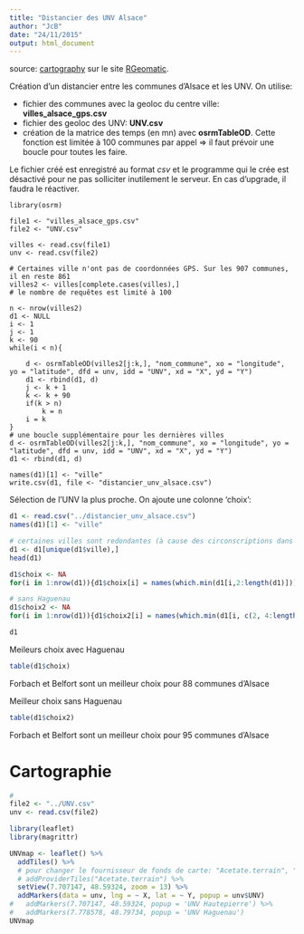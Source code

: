 ```yaml
---
title: "Distancier des UNV Alsace"
author: "JcB"
date: "24/11/2015"
output: html_document
---
```


source: [cartography](https://elementr.hypotheses.org/284) sur le site [RGeomatic](http://rgeomatic.hypotheses.org/659).

Création d'un distancier entre les communes d'Alsace et les UNV. On utilise:

- fichier des communes avec la geoloc du centre ville: __villes_alsace_gps.csv__
- fichier des geoloc des UNV: __UNV.csv__
- création de la matrice des temps (en mn) avec __osrmTableOD__. Cette fonction est limitée à 100 communes par appel => il faut prévoir une boucle pour toutes les faire.

Le fichier créé est enregistré au format _csv_ et le programme qui le crée est désactivé pour ne pas solliciter inutilement le serveur. En cas d'upgrade, il faudra le réactiver.

```{}
library(osrm)

file1 <- "villes_alsace_gps.csv"
file2 <- "UNV.csv"

villes <- read.csv(file1)
unv <- read.csv(file2)

# Certaines ville n'ont pas de coordonnées GPS. Sur les 907 communes, il en reste 861
villes2 <- villes[complete.cases(villes),]
# le nombre de requêtes est limité à 100

n <- nrow(villes2)
d1 <- NULL
i <- 1
j <- 1
k <- 90
while(i < n){
    
    d <- osrmTableOD(villes2[j:k,], "nom_commune", xo = "longitude", yo = "latitude", dfd = unv, idd = "UNV", xd = "X", yd = "Y")
    d1 <- rbind(d1, d)
    j <- k + 1
    k <- k + 90
    if(k > n)
        k = n
    i = k
}
# une boucle supplémentaire pour les dernières villes
d <- osrmTableOD(villes2[j:k,], "nom_commune", xo = "longitude", yo = "latitude", dfd = unv, idd = "UNV", xd = "X", yd = "Y")
d1 <- rbind(d1, d)

names(d1)[1] <- "ville"
write.csv(d1, file <- "distancier_unv_alsace.csv")

```

Sélection de l'UNV la plus proche. On ajoute une colonne 'choix':
```r
d1 <- read.csv("../distancier_unv_alsace.csv")
names(d1)[1] <- "ville"

# certaines villes sont redondantes (à cause des circonscriptions dans ville2)
d1 <- d1[unique(d1$ville),]
head(d1)

d1$choix <- NA
for(i in 1:nrow(d1)){d1$choix[i] = names(which.min(d1[i,2:length(d1)]))}

# sans Haguenau
d1$choix2 <- NA
for(i in 1:nrow(d1)){d1$choix2[i] = names(which.min(d1[i, c(2, 4:length(d1))]))}

d1
```

Meileurs choix avec Haguenau
```r
table(d1$choix)
```
Forbach et Belfort sont un meilleur choix pour 88 communes d'Alsace

Meilleur choix sans Haguenau
```r
table(d1$choix2)

```
Forbach et Belfort sont un meilleur choix pour 95 communes d'Alsace


Cartographie
============

```r
# 
file2 <- "../UNV.csv"
unv <- read.csv(file2)

library(leaflet)
library(magrittr)

UNVmap <- leaflet() %>% 
  addTiles() %>% 
  # pour changer le fournisseur de fonds de carte: "Acetate.terrain", "CartoDB.Positron"
  # addProviderTiles("Acetate.terrain") %>%
  setView(7.707147, 48.59324, zoom = 13) %>% 
  addMarkers(data = unv, lng = ~ X, lat = ~ Y, popup = unv$UNV)
#   addMarkers(7.707147, 48.59324, popup = 'UNV Hautepierre') %>% 
#   addMarkers(7.778578, 48.79734, popup = 'UNV Haguenau')
UNVmap
```

